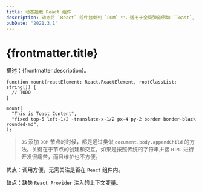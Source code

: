 ```yaml
---
title: 动态挂载 React 组件
description: 动态将 `React` 组件挂载到 `DOM` 中，适用于全局弹窗例如 `Toast`, `Dialog`
pubDate: "2021.3.1"
---
```


# {frontmatter.title}

描述：{frontmatter.description}。

```tsx
function mount(reactElement: React.ReactElement, rootClassList: string[]) {
  // TODO
}

mount(
  "This is Toast Content",
  "fixed top-5 left-1/2 -translate-x-1/2 px-4 py-2 border border-black rounded-md",
);
```

> `JS` 添加 `DOM` 节点的时候，都是通过类似 `document.body.appendChild` 的方法。关键在于节点的创建和交互，如果是按照传统的字符串拼接 `HTML` 进行开发很痛苦，而且维护也不方便。


<Demo client:load />

优点：调用方便，无需关注是否在 `React` 组件内。

缺点：缺失 `React Provider` 注入的上下文变量。
